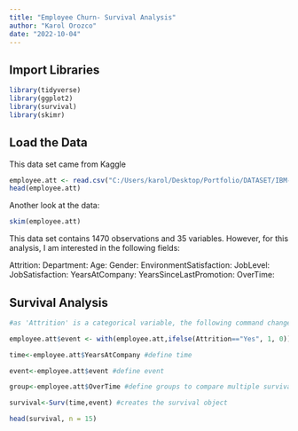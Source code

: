 ```yaml
---
title: "Employee Churn- Survival Analysis"
author: "Karol Orozco"
date: "2022-10-04"
---
```


## Import Libraries

```r
library(tidyverse)
library(ggplot2)
library(survival)
library(skimr)

```

## Load the Data

This data set came from Kaggle

```r
employee.att <- read.csv("C:/Users/karol/Desktop/Portfolio/DATASET/IBM-HR-Employee-Attrition.csv")
head(employee.att)
```
Another look at the data:

```r

skim(employee.att)
```

This data set contains 1470 observations and 35 variables. However, for this analysis, I am interested in the following fields:

Attrition:
Department:
Age:
Gender:
EnvironmentSatisfaction:
JobLevel:
JobSatisfaction:
YearsAtCompany:
YearsSinceLastPromotion:
OverTime:




## Survival Analysis
```r

#as 'Attrition' is a categorical variable, the following command changes it to a binary 1/0

employee.att$event <- with(employee.att,ifelse(Attrition=="Yes", 1, 0))

time<-employee.att$YearsAtCompany #define time

event<-employee.att$event #define event

group<-employee.att$OverTime #define groups to compare multiple survival curves

survival<-Surv(time,event) #creates the survival object

head(survival, n = 15)
```


